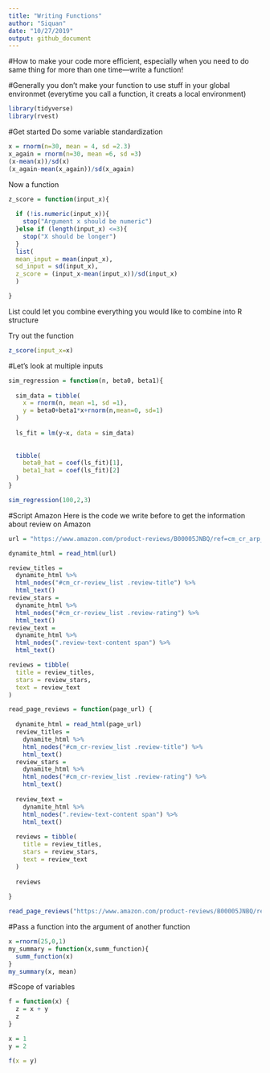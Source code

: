```yaml
---
title: "Writing Functions"
author: "Siquan"
date: "10/27/2019"
output: github_document
---
```


#How to make your code more efficient, especially when you need to do same thing for more than one time---write a function!

#Generally you don't make your function to use stuff in your global environmet (everytime you call a function, it creats a local environment)

```r
library(tidyverse)
library(rvest)
```
#Get started
Do some variable standardization
```r
x = rnorm(n=30, mean = 4, sd =2.3)
x_again = rnorm(n=30, mean =6, sd =3)
(x-mean(x))/sd(x)
(x_again-mean(x_again))/sd(x_again)
```
Now a function
```r
z_score = function(input_x){
  
  if (!is.numeric(input_x)){
    stop("Argument x should be numeric")
  }else if (length(input_x) <=3){
    stop("X should be longer")
  }
  list(
  mean_input = mean(input_x),
  sd_input = sd(input_x),
  z_score = (input_x-mean(input_x))/sd(input_x)
  )

}
```
List could let you combine everything you would like to combine into R structure

Try out the function
```r
z_score(input_x=x)
```
#Let's look at multiple inputs
```r
sim_regression = function(n, beta0, beta1){
  
  sim_data = tibble(
    x = rnorm(n, mean =1, sd =1),
    y = beta0+beta1*x+rnorm(n,mean=0, sd=1)
  )
  
  ls_fit = lm(y~x, data = sim_data)
  
  
  tibble(
    beta0_hat = coef(ls_fit)[1],
    beta1_hat = coef(ls_fit)[2]
  )
}
```

```r
sim_regression(100,2,3)
```
#Script Amazon
Here is the code we write before to get the information about review on Amazon
```r
url = "https://www.amazon.com/product-reviews/B00005JNBQ/ref=cm_cr_arp_d_viewopt_rvwer?ie=UTF8&reviewerType=avp_only_reviews&sortBy=recent&pageNumber=1"

dynamite_html = read_html(url)

review_titles = 
  dynamite_html %>%
  html_nodes("#cm_cr-review_list .review-title") %>%
  html_text()
review_stars = 
  dynamite_html %>%
  html_nodes("#cm_cr-review_list .review-rating") %>%
  html_text()
review_text = 
  dynamite_html %>%
  html_nodes(".review-text-content span") %>%
  html_text()

reviews = tibble(
  title = review_titles,
  stars = review_stars,
  text = review_text
)
```

```r
read_page_reviews = function(page_url) {
  
  dynamite_html = read_html(page_url)
  review_titles = 
    dynamite_html %>%
    html_nodes("#cm_cr-review_list .review-title") %>%
    html_text()
  review_stars = 
    dynamite_html %>%
    html_nodes("#cm_cr-review_list .review-rating") %>%
    html_text()
  
  review_text = 
    dynamite_html %>%
    html_nodes(".review-text-content span") %>%
    html_text()
  
  reviews = tibble(
    title = review_titles,
    stars = review_stars,
    text = review_text
  )
  
  reviews
    
}
```

```r
read_page_reviews("https://www.amazon.com/product-reviews/B00005JNBQ/ref=cm_cr_arp_d_viewopt_rvwer?ie=UTF8&reviewerType=avp_only_reviews&sortBy=recent&pageNumber=1")
```
#Pass a function into the argument of another function
```r
x =rnorm(25,0,1)
my_summary = function(x,summ_function){
  summ_function(x)
}
my_summary(x, mean)
```

#Scope of variables
```r
f = function(x) {
  z = x + y
  z
}

x = 1
y = 2

f(x = y)
```


